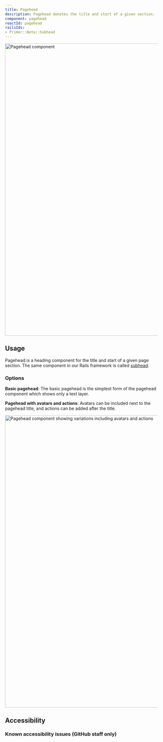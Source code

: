 ```yaml
---
title: Pagehead
description: Pagehead denotes the title and start of a given section.
component: pagehead
reactId: pagehead
railsIds:
- Primer::Beta::Subhead
---
```



<img
  src="https://github.com/primer/design/assets/586552/a3f4a112-bb48-44c8-9c57-ab011a3cd032"
  role="presentation"
  width="960"
  alt="Pagehead component"
/>

## Usage

Pagehead is a heading component for the title and start of a given page section. The same component in our Rails framework is called [subhead](/components/subhead/rails/beta). 

### Options

**Basic pagehead**: The basic pagehead is the simplest form of the pagehead component which shows only a text layer.

**Pagehead with avatars and actions**: Avatars can be included next to the pagehead title, and actions can be added after the title.

<img
  src="https://github.com/primer/design/assets/586552/b972eb5b-9af5-46dc-bf2b-6d3c2dc4ea53"
  role="presentation"
  width="960"
  alt="Pagehead component showing variations including avatars and actions"
/>

## Accessibility

### Known accessibility issues (GitHub staff only)

 <AccessibilityLink label="Pagehead"/>
